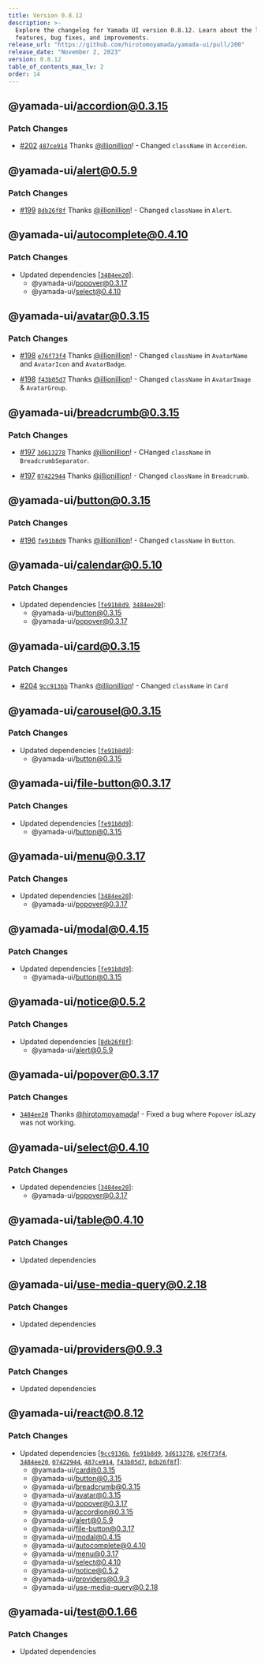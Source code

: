 ```yaml
---
title: Version 0.8.12
description: >-
  Explore the changelog for Yamada UI version 0.8.12. Learn about the latest
  features, bug fixes, and improvements.
release_url: "https://github.com/hirotomoyamada/yamada-ui/pull/200"
release_date: "November 2, 2023"
version: 0.8.12
table_of_contents_max_lv: 2
order: 14
---
```


## @yamada-ui/accordion@0.3.15

### Patch Changes

- [#202](https://github.com/hirotomoyamada/yamada-ui/pull/202) [`487ce914`](https://github.com/hirotomoyamada/yamada-ui/commit/487ce914a3c4137b3014f65aedc20f91f78f1555) Thanks [@illionillion](https://github.com/illionillion)! - Changed `className` in `Accordion`.

## @yamada-ui/alert@0.5.9

### Patch Changes

- [#199](https://github.com/hirotomoyamada/yamada-ui/pull/199) [`8db26f8f`](https://github.com/hirotomoyamada/yamada-ui/commit/8db26f8f6782b84fc2334bcfef8939d176278f50) Thanks [@illionillion](https://github.com/illionillion)! - Changed `className` in `Alert`.

## @yamada-ui/autocomplete@0.4.10

### Patch Changes

- Updated dependencies \[[`3484ee20`](https://github.com/hirotomoyamada/yamada-ui/commit/3484ee20ca18c3e7c291d686b0e308f54b95154e)]:
  - @yamada-ui/popover@0.3.17
  - @yamada-ui/select@0.4.10

## @yamada-ui/avatar@0.3.15

### Patch Changes

- [#198](https://github.com/hirotomoyamada/yamada-ui/pull/198) [`e76f73f4`](https://github.com/hirotomoyamada/yamada-ui/commit/e76f73f492eacff31ee2282b92f3c68e40a91273) Thanks [@illionillion](https://github.com/illionillion)! - Changed `className` in `AvatarName` and `AvatarIcon` and `AvatarBadge`.

- [#198](https://github.com/hirotomoyamada/yamada-ui/pull/198) [`f43b05d7`](https://github.com/hirotomoyamada/yamada-ui/commit/f43b05d79ba3cf1a3cc7cd2e093e862b4c4c19b6) Thanks [@illionillion](https://github.com/illionillion)! - Changed `className` in `AvatarImage` & `AvatarGroup`.

## @yamada-ui/breadcrumb@0.3.15

### Patch Changes

- [#197](https://github.com/hirotomoyamada/yamada-ui/pull/197) [`3d613278`](https://github.com/hirotomoyamada/yamada-ui/commit/3d613278c70e1a60854f286a3986ce657e30ff7f) Thanks [@illionillion](https://github.com/illionillion)! - CHanged `className` in `BreadcrumbSeparator`.

- [#197](https://github.com/hirotomoyamada/yamada-ui/pull/197) [`07422944`](https://github.com/hirotomoyamada/yamada-ui/commit/07422944a20321a9df2cc76835780161b03744fe) Thanks [@illionillion](https://github.com/illionillion)! - Changed `className` in `Breadcrumb`.

## @yamada-ui/button@0.3.15

### Patch Changes

- [#196](https://github.com/hirotomoyamada/yamada-ui/pull/196) [`fe91b8d9`](https://github.com/hirotomoyamada/yamada-ui/commit/fe91b8d97a9f4fc1b0a3c7e97e5053c94cb2089d) Thanks [@illionillion](https://github.com/illionillion)! - Changed `className` in `Button`.

## @yamada-ui/calendar@0.5.10

### Patch Changes

- Updated dependencies \[[`fe91b8d9`](https://github.com/hirotomoyamada/yamada-ui/commit/fe91b8d97a9f4fc1b0a3c7e97e5053c94cb2089d), [`3484ee20`](https://github.com/hirotomoyamada/yamada-ui/commit/3484ee20ca18c3e7c291d686b0e308f54b95154e)]:
  - @yamada-ui/button@0.3.15
  - @yamada-ui/popover@0.3.17

## @yamada-ui/card@0.3.15

### Patch Changes

- [#204](https://github.com/hirotomoyamada/yamada-ui/pull/204) [`9cc9136b`](https://github.com/hirotomoyamada/yamada-ui/commit/9cc9136ba69d8f3a0dd110f71f82e6cacc1b8c86) Thanks [@illionillion](https://github.com/illionillion)! - Changed `className` in `Card`

## @yamada-ui/carousel@0.3.15

### Patch Changes

- Updated dependencies \[[`fe91b8d9`](https://github.com/hirotomoyamada/yamada-ui/commit/fe91b8d97a9f4fc1b0a3c7e97e5053c94cb2089d)]:
  - @yamada-ui/button@0.3.15

## @yamada-ui/file-button@0.3.17

### Patch Changes

- Updated dependencies \[[`fe91b8d9`](https://github.com/hirotomoyamada/yamada-ui/commit/fe91b8d97a9f4fc1b0a3c7e97e5053c94cb2089d)]:
  - @yamada-ui/button@0.3.15

## @yamada-ui/menu@0.3.17

### Patch Changes

- Updated dependencies \[[`3484ee20`](https://github.com/hirotomoyamada/yamada-ui/commit/3484ee20ca18c3e7c291d686b0e308f54b95154e)]:
  - @yamada-ui/popover@0.3.17

## @yamada-ui/modal@0.4.15

### Patch Changes

- Updated dependencies \[[`fe91b8d9`](https://github.com/hirotomoyamada/yamada-ui/commit/fe91b8d97a9f4fc1b0a3c7e97e5053c94cb2089d)]:
  - @yamada-ui/button@0.3.15

## @yamada-ui/notice@0.5.2

### Patch Changes

- Updated dependencies \[[`8db26f8f`](https://github.com/hirotomoyamada/yamada-ui/commit/8db26f8f6782b84fc2334bcfef8939d176278f50)]:
  - @yamada-ui/alert@0.5.9

## @yamada-ui/popover@0.3.17

### Patch Changes

- [`3484ee20`](https://github.com/hirotomoyamada/yamada-ui/commit/3484ee20ca18c3e7c291d686b0e308f54b95154e) Thanks [@hirotomoyamada](https://github.com/hirotomoyamada)! - Fixed a bug where `Popover` isLazy was not working.

## @yamada-ui/select@0.4.10

### Patch Changes

- Updated dependencies \[[`3484ee20`](https://github.com/hirotomoyamada/yamada-ui/commit/3484ee20ca18c3e7c291d686b0e308f54b95154e)]:
  - @yamada-ui/popover@0.3.17

## @yamada-ui/table@0.4.10

### Patch Changes

- Updated dependencies

## @yamada-ui/use-media-query@0.2.18

### Patch Changes

- Updated dependencies

## @yamada-ui/providers@0.9.3

### Patch Changes

- Updated dependencies

## @yamada-ui/react@0.8.12

### Patch Changes

- Updated dependencies \[[`9cc9136b`](https://github.com/hirotomoyamada/yamada-ui/commit/9cc9136ba69d8f3a0dd110f71f82e6cacc1b8c86), [`fe91b8d9`](https://github.com/hirotomoyamada/yamada-ui/commit/fe91b8d97a9f4fc1b0a3c7e97e5053c94cb2089d), [`3d613278`](https://github.com/hirotomoyamada/yamada-ui/commit/3d613278c70e1a60854f286a3986ce657e30ff7f), [`e76f73f4`](https://github.com/hirotomoyamada/yamada-ui/commit/e76f73f492eacff31ee2282b92f3c68e40a91273), [`3484ee20`](https://github.com/hirotomoyamada/yamada-ui/commit/3484ee20ca18c3e7c291d686b0e308f54b95154e), [`07422944`](https://github.com/hirotomoyamada/yamada-ui/commit/07422944a20321a9df2cc76835780161b03744fe), [`487ce914`](https://github.com/hirotomoyamada/yamada-ui/commit/487ce914a3c4137b3014f65aedc20f91f78f1555), [`f43b05d7`](https://github.com/hirotomoyamada/yamada-ui/commit/f43b05d79ba3cf1a3cc7cd2e093e862b4c4c19b6), [`8db26f8f`](https://github.com/hirotomoyamada/yamada-ui/commit/8db26f8f6782b84fc2334bcfef8939d176278f50)]:
  - @yamada-ui/card@0.3.15
  - @yamada-ui/button@0.3.15
  - @yamada-ui/breadcrumb@0.3.15
  - @yamada-ui/avatar@0.3.15
  - @yamada-ui/popover@0.3.17
  - @yamada-ui/accordion@0.3.15
  - @yamada-ui/alert@0.5.9
  - @yamada-ui/file-button@0.3.17
  - @yamada-ui/modal@0.4.15
  - @yamada-ui/autocomplete@0.4.10
  - @yamada-ui/menu@0.3.17
  - @yamada-ui/select@0.4.10
  - @yamada-ui/notice@0.5.2
  - @yamada-ui/providers@0.9.3
  - @yamada-ui/use-media-query@0.2.18

## @yamada-ui/test@0.1.66

### Patch Changes

- Updated dependencies
